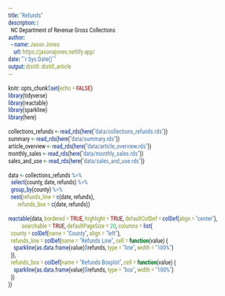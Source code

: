 ```yaml
---
title: "Refunds"
description: |
  NC Department of Revenue Gross Collections
author:
  - name: Jason Jones
    url: https://jasonajones.netlify.app/
date: "`r Sys.Date()`"
output: distill::distill_article
---
```

<link href="https://fonts.googleapis.com/css?family=Roboto+Condensed&display=swap" rel="stylesheet">
<style>* {font-size: 100%; font-family: Roboto Condensed, sans-serif;}</style>

```r
knitr::opts_chunk$set(echo = FALSE)
library(tidyverse)
library(reactable)
library(sparkline)
library(here)

collections_refunds <- read_rds(here("data/collections_refunds.rds"))
summary <- read_rds(here("data/summary.rds"))
article_overview <- read_rds(here("data/article_overview.rds"))
monthly_sales <- read_rds(here("data/monthly_sales.rds"))
sales_and_use <- read_rds(here("data/sales_and_use.rds"))
```

```r
data <- collections_refunds %>%
  select(county, date, refunds) %>%
  group_by(county) %>%
  nest(refunds_line = c(date, refunds),
       refunds_box = c(date, refunds))

reactable(data, bordered = TRUE, highlight = TRUE, defaultColDef = colDef(align = "center"),
          searchable = TRUE, defaultPageSize = 20, columns = list(
  county = colDef(name = "County", align = "left"),
  refunds_line = colDef(name = "Refunds Line", cell = function(value) {
    sparkline(as.data.frame(value)$refunds, type = "line", width = "100%")
  }),
  refunds_box = colDef(name = "Refunds Boxplot", cell = function(value) {
    sparkline(as.data.frame(value)$refunds, type = "box", width = "100%")
  })
))
```

